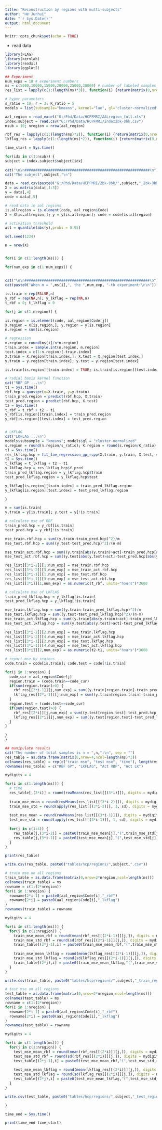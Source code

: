 ```yaml
---
title: "Reconstruction by regions with multi-subjects"
author: "He Junhui"
date: "`r Sys.Date()`"
output: html_document
---
```


```r
knitr::opts_chunk$set(echo = TRUE)
```


+ read data 

```r
library(FLAG)
library(kernlab)
library(readxl)
library(ggplot2)
```

```r
## Experiment
num_exps = 10 # experiment numbers
ms = c(5000,10000,15000,20000,25000,30000) # number of labeled samples
res_list = lapply(c(1:(length(ms)*3)), function(i) {return(matrix(0,nrow=4,ncol=num_exps))})
```

```r
# hyper parameters
s_ratio = 10; r = 3; K_ratio = 5
models = list(subsample="kmeans", kernel="lae", gl="cluster-normalized", root=TRUE)
```

```r
aal_region = read_excel("G:/Phd/Data/HCPFMRI/AALregion_full.xls")
index.subject = read.csv("G:/Phd/Data/HCPFMRI/index2bk-0bk.csv")
nsub = 10; nregion = nrow(aal_region)
```

```r
rbf_res = lapply(c(1:(length(ms)*2)), function(i) {return(matrix(0,nrow=nregion,ncol=num_exps))})
lkflag_res = lapply(c(1:(length(ms)*2)), function(i) {return(matrix(0,nrow=nregion,ncol=num_exps))})
```


```r
time_start = Sys.time()

for(idx in c(1:nsub)) {
subject = index.subject$subject[idx]
  
cat("\n\n##########################################################\n")  
cat("The subject",subject,"\n")

data = read.csv(paste0("G:/Phd/Data/HCPFMRI/2bk-0bk/",subject,"_2bk-0bk.csv"))
X = as.matrix(data[,1:3])
y = data[,4]
code = data[,5]

# read data in aal regions
is.allregion = is.element(code, aal_region$Code)
X = X[is.allregion,]; y = y[is.allregion]; code = code[is.allregion]

# activation threshold
act = quantile(abs(y),probs = 0.95)

set.seed(1234)

n = nrow(X)


for(i in c(1:length(ms))) {

for(num_exp in c(1:num_exps)) {
  

cat("\n\n##########################################################\n")  
cat(paste0("When m = ",ms[i],", the ",num_exp, "-th experiment:\n\n"))
  
is.train = rep(FALSE,n)
y_rbf = rep(NA,n); y_lkflag = rep(NA,n)
t_rbf = 0; t_lkflag = 0

for(j in c(1:nregion)) {
  
is.region = is.element(code, aal_region$Code[j])
X.region = X[is.region,]; y.region = y[is.region]
n.region = sum(is.region)

# regression
m.region = round(ms[i]/n*n.region)
train.index = sample.int(n.region, m.region)
test.index = c(1:n.region)[-train.index]
X.train = X.region[train.index,]; X.test = X.region[test.index,]
y.train = y.region[train.index]; y.test = y.region[test.index]

is.train[is.region][train.index] = TRUE; is.train[is.region][test.index] = FALSE

# radial basis kernel function
cat("RBF GP ...\n")
t1 = Sys.time()
rbf.hcp = gausspr(x=X.train, y=y.train)
train_pred.region = predict(rbf.hcp, X.train)
test_pred.region = predict(rbf.hcp, X.test)
t2 = Sys.time()
t_rbf = t_rbf + t2 - t1
y_rbf[is.region][train.index] = train_pred.region
y_rbf[is.region][test.index] = test_pred.region


# LKFLAG
cat("LKFLAG ...\n")
models$subsample = "kmeans"; models$gl = "cluster-normalized"
s.region = round(n.region/s_ratio); K.region = round(s.region/K_ratio)
t1 = Sys.time()
res_lkflag.hcp = fit_lae_regression_gp_rcpp(X.train, y.train, X.test, s.region, r, K.region, models = models)
t2 = Sys.time()
t_lkflag = t_lkflag + t2 - t1
y_lkflag.hcp = res_lkflag.hcp$Y_pred
train_pred_lkflag.region = y_lkflag.hcp$train
test_pred_lkflag.region = y_lkflag.hcp$test

y_lkflag[is.region][train.index] = train_pred_lkflag.region
y_lkflag[is.region][test.index] = test_pred_lkflag.region

}

m = sum(is.train)
y.train = y[is.train]; y.test = y[!is.train]

# calculate mse of RBF
train_pred.hcp = y_rbf[is.train]
test_pred.hcp = y_rbf[!is.train]

mse_train.rbf.hcp = sum((y.train-train_pred.hcp)^2)/m
mse_test.rbf.hcp = sum((y.test-test_pred.hcp)^2)/(n-m)

mse_train_act.rbf.hcp = sum((y.train[abs(y.train)>act]-train_pred.hcp[abs(y.train)>act])^2)/sum(abs(y.train)>act)
mse_test_act.rbf.hcp = sum((y.test[abs(y.test)>act]-test_pred.hcp[abs(y.test)>act])^2)/sum(abs(y.test)>act)

res_list[[3*i-2]][1,num_exp] = mse_train.rbf.hcp
res_list[[3*i-2]][3,num_exp] = mse_train_act.rbf.hcp
res_list[[3*i-1]][1,num_exp] = mse_test.rbf.hcp
res_list[[3*i-1]][3,num_exp] = mse_test_act.rbf.hcp
res_list[[3*i]][1,num_exp] = as.numeric(t_rbf, units="hours")*3600

# calculate mse of LKFLAG
train_pred_lkflag.hcp = y_lkflag[is.train]
test_pred_lkflag.hcp = y_lkflag[!is.train]

mse_train.lkflag.hcp = sum((y.train-train_pred_lkflag.hcp)^2)/m
mse_test.lkflag.hcp = sum((y.test-test_pred_lkflag.hcp)^2)/(n-m)
mse_train_act.lkflag.hcp = sum((y.train[abs(y.train)>act]-train_pred_lkflag.hcp[abs(y.train)>act])^2)/sum(abs(y.train)>act)
mse_test_act.lkflag.hcp = sum((y.test[abs(y.test)>act]-test_pred_lkflag.hcp[abs(y.test)>act])^2)/sum(abs(y.test)>act)

res_list[[3*i-2]][2,num_exp] = mse_train.lkflag.hcp
res_list[[3*i-2]][4,num_exp] = mse_train_act.lkflag.hcp
res_list[[3*i-1]][2,num_exp] = mse_test.lkflag.hcp
res_list[[3*i-1]][4,num_exp] = mse_test_act.lkflag.hcp
res_list[[3*i]][2,num_exp] = as.numeric(t2-t1, units="hours")*3600

# report mse by regions
code.train = code[is.train]; code.test = code[!is.train]

for(j in 1:nregion) {
  code_cur = aal_region$Code[j]
  region.train = (code.train==code_cur)
  if(sum(region.train)>0) {
    rbf_res[[2*i-1]][j,num_exp] = sum((y.train[region.train]-train_pred.hcp[region.train])^2)/sum(region.train)
    lkflag_res[[2*i-1]][j,num_exp] = sum((y.train[region.train]-train_pred_lkflag.hcp[region.train])^2)/sum(region.train)
  }
  region.test = (code.test==code_cur)
  if(sum(region.test)>0) {
    rbf_res[[2*i]][j,num_exp] = sum((y.test[region.test]-test_pred.hcp[region.test])^2)/sum(region.test)
    lkflag_res[[2*i]][j,num_exp] = sum((y.test[region.test]-test_pred_lkflag.hcp[region.test])^2)/sum(region.test)
  }
}

}
}

## manipulate results
cat("The number of total samples is n = ",n,":\n", sep = "")
res_table = as.data.frame(matrix(0,nrow=4,ncol=length(ms)*3))
colnames(res_table) = rep(c("train mse", "test mse", "time"), length(ms))
rownames(res_table) = c("RBF GP", "LKFLAG", "Act RBF", "Act LK")

mydigits = 4

for(i in c(1:length(ms))) {
  # time
  res_table[,(3*i)] = round(rowMeans(res_list[[(3*i)]]), digits = mydigits)
  
  train_mse_mean = round(rowMeans(res_list[[(3*i-2)]]), digits = mydigits)
  train_mse_std = round(apply(res_list[[(3*i-2)]], 1, sd), digits = mydigits)
  
  test_mse_mean = round(rowMeans(res_list[[(3*i-1)]]), digits = mydigits)
  test_mse_std = round(apply(res_list[[(3*i-1)]], 1, sd), digits = mydigits)
  
  for(j in c(1:4)) {
    res_table[j,(3*i-2)] = paste0(train_mse_mean[j],"(",train_mse_std[j],")")
    res_table[j,(3*i-1)] = paste0(test_mse_mean[j],"(",test_mse_std[j],")")
  }
}

print(res_table)

write.csv(res_table, paste0("tables/hcp/regions/",subject,".csv"))

# train mse on all regions
train_table = as.data.frame(matrix(0,nrow=2*nregion,ncol=length(ms)))
colnames(train_table) = ms
rowname = c(1:(2*nregion))
for(i in 1:nregion) {
  rowname[2*i-1] = paste0(aal_region$Code[i],"_rbf")
  rowname[2*i] = paste0(aal_region$Code[i],"_lkflag")
}
rownames(train_table) = rowname

mydigits = 4

for(i in c(1:length(ms))) {
  for(j in c(1:nregion)) {
    train_mse_mean_rbf = round(mean(rbf_res[[(2*i-1)]][j,]), digits = mydigits)
    train_mse_std_rbf = round(sd(rbf_res[[(2*i-1)]][j,]), digits = mydigits)
    train_table[(2*j-1),i] = paste0(train_mse_mean_rbf,"(",train_mse_std_rbf,")")
    
    train_mse_mean_lkflag = round(mean(lkflag_res[[(2*i-1)]][j,]), digits = mydigits)
    train_mse_std_lkflag = round(sd(lkflag_res[[(2*i-1)]][j,]), digits = mydigits)
    train_table[(2*j),i] = paste0(train_mse_mean_lkflag,"(",train_mse_std_lkflag,")")
  }
}

write.csv(train_table, paste0("tables/hcp/regions/",subject,"_train_region.csv"))

# test mse on all regions
test_table = as.data.frame(matrix(0,nrow=2*nregion,ncol=length(ms)))
colnames(test_table) = ms
rowname = c(1:(2*nregion))
for(i in 1:nregion) {
  rowname[2*i-1] = paste0(aal_region$Code[i],"_rbf")
  rowname[2*i] = paste0(aal_region$Code[i],"_lkflag")
}
rownames(test_table) = rowname

mydigits = 4

for(i in c(1:length(ms))) {
  for(j in c(1:nregion)) {
    test_mse_mean_rbf = round(mean(rbf_res[[(2*i)]][j,]), digits = mydigits)
    test_mse_std_rbf = round(sd(rbf_res[[(2*i)]][j,]), digits = mydigits)
    test_table[(2*j-1),i] = paste0(test_mse_mean_rbf,"(",test_mse_std_rbf,")")
    
    test_mse_mean_lkflag = round(mean(lkflag_res[[(2*i)]][j,]), digits = mydigits)
    test_mse_std_lkflag = round(sd(lkflag_res[[(2*i)]][j,]), digits = mydigits)
    test_table[(2*j),i] = paste0(test_mse_mean_lkflag,"(",test_mse_std_lkflag,")")
  }
}

write.csv(test_table, paste0("tables/hcp/regions/",subject,"_test_region.csv"))

}

time_end = Sys.time()
```

```r
print(time_end-time_start)
```



